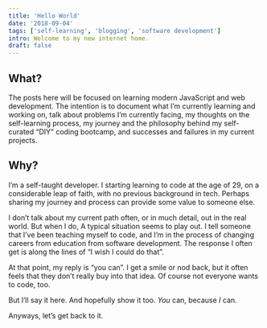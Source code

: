 ```yaml
---
title: 'Hello World'
date: '2018-09-04'
tags: ['self-learning', 'blogging', 'software development']
intro: Welcome to my new internet home.
draft: false
---
```


## What?

The posts here will be focused on learning modern JavaScript and web development. The intention is to document what I’m currently learning and working on, talk about problems I’m currently facing, my thoughts on the self-learning process, my journey and the philosophy behind my self-curated “DIY” coding bootcamp, and successes and failures in my current projects.

## Why?

I’m a self-taught developer. I starting learning to code at the age of 29, on a considerable leap of faith, with no previous background in tech. Perhaps sharing my journey and process can provide some value to someone else.

I don’t talk about my current path often, or in much detail, out in the real world. But when I do, A typical situation seems to play out. I tell someone that I’ve been teaching myself to code, and I’m in the process of changing careers from education from software development. The response I often get is along the lines of “I wish I could do that”.

At that point, my reply is “you can”. I get a smile or nod back, but it often feels that they don’t really buy into that idea. Of course not everyone wants to code, too.

But I’ll say it here. And hopefully show it too. _You_ can, because _I_ can.

Anyways, let’s get back to it.
